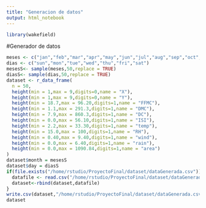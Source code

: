 ```yaml
---
title: "Generacion de datos"
output: html_notebook
---
```

```r
library(wakefield)
```

#Generador de datos
```r
meses <- c("jan","feb","mar","apr","may","jun","jul","aug","sep","oct","nov","dec")
dias <- c("sun","mon","tue","wed","thu","fri","sat")
mesesS<- sample(meses,50,replace = TRUE)
diasS<- sample(dias,50,replace = TRUE)
dataset <- r_data_frame(
  n = 50,
  height(min = 1,max = 9,digits=0,name = "X"),
  height(min = 1,max = 9,digits=0,name = "Y"),
  height(min = 18.7,max = 96.20,digits=1,name = "FFMC"),
  height(min = 1.1,max = 291.3,digits=1,name = "DMC"),
  height(min = 7.9,max = 860.3,digits=1,name = "DC"),
  height(min = 0.0,max = 56.10,digits=1,name = "ISI"),
  height(min = 2.2,max = 33.30,digits=1,name = "temp"),
  height(min = 15.0,max = 100,digits=1,name = "RH"),
  height(min = 0.40,max = 9.40,digits=1,name = "wind"),
  height(min = 0.0,max = 6.40,digits=1,name = "rain"),
  height(min = 0.0,max = 1090.84,digits=1,name = "area")
)
dataset$month = mesesS
dataset$day = diasS
if(file.exists("/home/rstudio/ProyectoFinal/dataset/dataGenerada.csv")){
  datafile <- read.csv("/home/rstudio/ProyectoFinal/dataset/dataGenerada.csv", stringsAsFactors = FALSE,check.names = FALSE)
  dataset<-rbind(dataset,datafile)
}
write.csv(dataset,"/home/rstudio/ProyectoFinal/dataset/dataGenerada.csv",row.names = FALSE)
dataset
```
